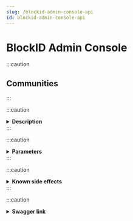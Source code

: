 ```yaml
---
slug: /blockid-admin-console-api
id: blockid-admin-console-api
---
```


# BlockID Admin Console

:::caution
## Communities 
:::

:::caution
<details>
<summary><b>Description</b></summary>
<br />
<b>r1/system/community_info/update API</b>: In this API, Administrators of a community can limit the number of devices a persona can be registered on. In the “persons per account” limit rule, you can set the maximum limit for devices per community. The default limit is 1 for all communities and it can also be configurable. You can also configure the “persons Limit Rule” in which there are two configurable options to regulate the behavior when a user tries to add the same persona on an <b>n+1</b> device where the maximum limit of devices is <b>n</b>. 
</details>
:::

:::caution
<details>
<summary><b>Parameters</b></summary>
<br />
The parameters are: 
<ol>
<li><b>personsPerAccount</b>: The default value is <b>1</b>.</li>
<li><b>personsLimitRule</b>: The default option is <b>reject</b>. The configurable options are: </li>
<ol>
<li><b>reject</b>: If the maximum limit number for devices per community is reached, and the rule is set to reject then any attempts to link more accounts are rejected.</li>
<li><b>cleanup</b>: If the maximum limit number for devices per community is reached, and the rule is cleanup then currently linked accounts are unlinked until there is room to add a new one.</li>
</ol>
</ol>
</details>
:::

:::caution
<details>
<summary><b>Known side effects</b></summary>
<br />
When the “personsPerAccount” limit is set to 1 and the “personLimitRule” rule is set to ‘cleanup’, the passwordless login will happen on the first device (<b>device1</b>) and you can link the second device (<b>device2</b>) using the magic link. Now the <b>device1</b> is no longer authorized for the account, but your login session does not expire. However, once you log out, you should not be able to use <b>device1</b> for passwordless login.
</details>
:::

:::caution
<details>
<summary><b>Swagger link</b></summary>

[Update Tenant and Community Info](https://1k-dev.1kosmos.net/swagger-ui.html?urls.primaryName=System%20APIs#/Tenant/Community/updateTenantAndCommunityUsingPOST)
:::

:::danger
## Magic Link
:::

:::caution
<details>
<summary><b>Description</b></summary>
<br />
<b>r2/acr/community/community/code</b> API: 
In this API, a new option has been introduced to send the invitation magic link via SMS to end-users. The phone number of the user will be picked up from the directory and shown as an option to the administrator to be used for the delivery of the magic link.
</details>
:::

:::caution
<details>
<summary><b>Parameters</b></summary>
<br />
There are two additional parameters <b>smsTo</b> and <b>smsTemplateB64</b> added these behave the same way as <b>emailTo</b> and <b>emailTemplateB64</b>.
<ol>
<li><b>smsTo</b>: The value includes a mobile number prefixed with the country code.</li>
<li><b>smsTemplateB64</b>: This includes the invitation template created to send in the SMS invite.</li>
</ol>
</details>
:::
 
 :::danger
 ## OTP Enhancements
:::

:::caution
<details>
<summary><b>Description</b></summary>
<br />
<b>/api/r2/otp/generate</b> API: 
This API will be used to obtain the value of the OTP that was sent to the user.

If any of the following attributes are provided, this API schedules OTP to be generated or delivered asynchronously.    
•	emailTo
•	smsTo
•	voiceTo
If none of the destinations is provided, this API will return the OTP code in response to the API as ECDSA encrypted JSON {code: “xxxx”} synchronously. 

</details>
:::

:::caution
<details>
<summary><b>Parameters</b></summary>
<br />
If any of the following attributes are provided, this API schedules OTP to be generated or delivered asynchronously.    
<ol>
<li><b>emailTo</b>: The value includes the email address of the user.</li>
<li><b>smsTo</b>: The value includes a mobile number prefixed with the country code.</li>
<li><b>voiceTo</b>: The value includes a mobile number prefixed with the country code.</li>
</ol>
</details>
:::

:::caution
<details>
<summary><b>Swagger link</b></summary>

[Request new OTP code](https://1k-dev.1kosmos.net/swagger-ui.html?urls.primaryName=OTP%20APIs#/OTP/generateNewOTPCodeUsingPOST)
:::


